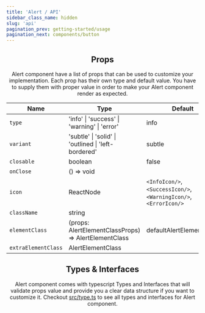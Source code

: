 ```yaml
---
title: 'Alert / API'
sidebar_class_name: hidden
slug: 'api'
pagination_prev: getting-started/usage
pagination_next: components/button
---
```


<Header activeTab={1}/>

## Props
Alert component have a list of props that can be used to customize your implementation. Each prop has their own type and default value. You have to supply them with proper value in order to make your Alert component render as expected.

| Name                | Type                                                 | Default                                                           |
|---------------------|------------------------------------------------------|-------------------------------------------------------------------|
| `type`              | 'info' \| 'success' \| 'warning' \| 'error'          | info                                                              |
| `variant`           | 'subtle' \| 'solid' \| 'outlined \| 'left-bordered'  | subtle                                                            |
| `closable`          | boolean                                              | false                                                             |
| `onClose`           | () => void                                           |                                                                   |
| `icon`              | ReactNode                                            | `<InfoIcon/>`, `<SuccessIcon/>`, `<WarningIcon/>`, `<ErrorIcon/>` |
| `className`         | string                                               |                                                                   |
| `elementClass`      | (props: AlertElementClassProps) => AlertElementClass | defaultAlertElementClass                                          |
| `extraElementClass` | AlertElementClass                                    |                                                                   |

## Types & Interfaces

Alert component comes with typescript Types and Interfaces that will validate props value and provide you a clear data structure if you want to customize it. 
Checkout [src/type.ts](https://github.com/devaradise/paradise-ui/blob/main/packages/components/Alert/src/type.ts) to see all types and interfaces for Alert component.